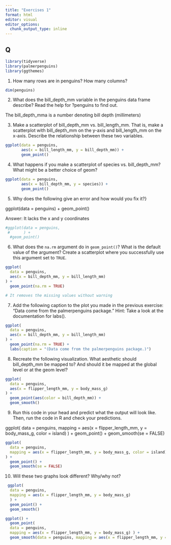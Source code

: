 ```yaml
---
title: "Exercises 1"
format: html
editor: visual
editor_options: 
  chunk_output_type: inline
---
```


## Q

```r
library(tidyverse)
library(palmerpenguins)
library(ggthemes)
```

1.  How many rows are in penguins? How many columns?

```r
dim(penguins)
```

2.  What does the bill_depth_mm variable in the penguins data frame describe? Read the help for ?penguins to find out.

The bill_depth_mma is a number denoting bill depth (millimeters)

3.  Make a scatterplot of bill_depth_mm vs. bill_length_mm. That is, make a scatterplot with bill_depth_mm on the y-axis and bill_length_mm on the x-axis. Describe the relationship between these two variables.

```r
ggplot(data = penguins, 
       aes(x = bill_length_mm, y = bill_depth_mm)) +
       geom_point()

```

4.  What happens if you make a scatterplot of species vs. bill_depth_mm? What might be a better choice of geom?

```r
ggplot(data = penguins, 
       aes(x = bill_depth_mm, y = species)) +
       geom_point()
```

5.  Why does the following give an error and how would you fix it?}

ggplot(data = penguins) + geom_point()

Answer: It lacks the x and y coordinates

```r
#ggplot(data = penguins,
 #      ) + 
  #geom_point()
```

6.  What does the `na.rm` argument do in `geom_point()`? What is the default value of the argument? Create a scatterplot where you successfully use this argument set to `TRUE`.

```r
ggplot(
  data = penguins, 
  aes(x = bill_depth_mm, y = bill_length_mm)
) + 
  geom_point(na.rm = TRUE)

# It removes the missing values without warning
```

7.  Add the following caption to the plot you made in the previous exercise: “Data come from the palmerpenguins package.” Hint: Take a look at the documentation for labs().

```r
ggplot(
  data = penguins, 
  aes(x = bill_depth_mm, y = bill_length_mm)
) + 
  geom_point(na.rm = TRUE) +
  labs(caption = "(Data come from the palmerpenguins package.)")
```

8.  Recreate the following visualization. What aesthetic should bill_depth_mm be mapped to? And should it be mapped at the global level or at the geom level?

```r
ggplot(
  data = penguins,
  aes(x = flipper_length_mm, y = body_mass_g)
) +
  geom_point(aes(color = bill_depth_mm)) + 
  geom_smooth()

```

9.  Run this code in your head and predict what the output will look like. Then, run the code in R and check your predictions.

ggplot( data = penguins, mapping = aes(x = flipper_length_mm, y = body_mass_g, color = island) ) + geom_point() + geom_smooth(se = FALSE)

```r
ggplot(
  data = penguins,
  mapping = aes(x = flipper_length_mm, y = body_mass_g, color = island)
) +
  geom_point() +
  geom_smooth(se = FALSE)

```

10. Will these two graphs look different? Why/why not?

```r
 ggplot(
  data = penguins,
  mapping = aes(x = flipper_length_mm, y = body_mass_g)
  ) +
  geom_point() +
  geom_smooth()
```

```r
ggplot() +
  geom_point(
  data = penguins,
  mapping = aes(x = flipper_length_mm, y = body_mass_g) ) +
  geom_smooth(data = penguins, mapping = aes(x = flipper_length_mm, y = body_mass_g))
```
